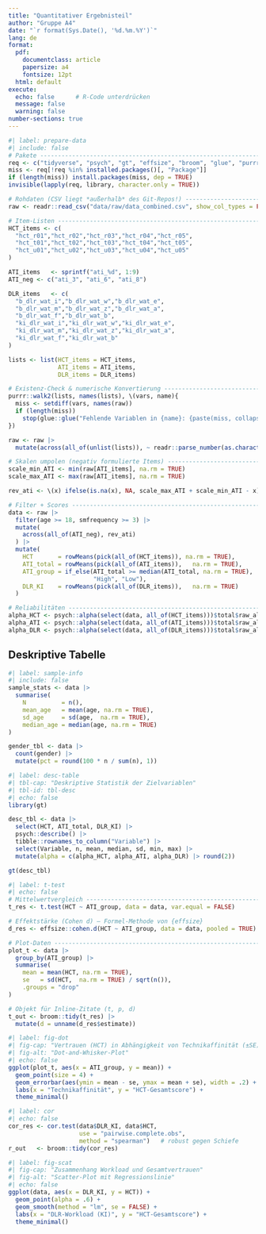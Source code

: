 ```yaml
---
title: "Quantitativer Ergebnisteil"
author: "Gruppe A4"
date: "`r format(Sys.Date(), '%d.%m.%Y')`"
lang: de
format:
  pdf:
    documentclass: article
    papersize: a4
    fontsize: 12pt
  html: default
execute:
  echo: false      # R-Code unterdrücken
  message: false
  warning: false
number-sections: true
---
```


```r
#| label: prepare-data
#| include: false
# Pakete --------------------------------------------------------------
req <- c("tidyverse", "psych", "gt", "effsize", "broom", "glue", "purrr")
miss <- req[!req %in% installed.packages()[, "Package"]]
if (length(miss)) install.packages(miss, dep = TRUE)
invisible(lapply(req, library, character.only = TRUE))

# Rohdaten (CSV liegt *außerhalb* des Git-Repos!) ---------------------
raw <- readr::read_csv("data/raw/data_combined.csv", show_col_types = FALSE)

# Item-Listen ---------------------------------------------------------
HCT_items <- c(
  "hct_r01","hct_r02","hct_r03","hct_r04","hct_r05",
  "hct_t01","hct_t02","hct_t03","hct_t04","hct_t05",
  "hct_u01","hct_u02","hct_u03","hct_u04","hct_u05"
)

ATI_items   <- sprintf("ati_%d", 1:9)
ATI_neg <- c("ati_3", "ati_6", "ati_8")

DLR_items   <- c(
  "b_dlr_wat_i","b_dlr_wat_w","b_dlr_wat_e",
  "b_dlr_wat_m","b_dlr_wat_z","b_dlr_wat_a",
  "b_dlr_wat_f","b_dlr_wat_b",
  "ki_dlr_wat_i","ki_dlr_wat_w","ki_dlr_wat_e",
  "ki_dlr_wat_m","ki_dlr_wat_z","ki_dlr_wat_a",
  "ki_dlr_wat_f","ki_dlr_wat_b"
)

lists <- list(HCT_items = HCT_items,
              ATI_items = ATI_items,
              DLR_items = DLR_items)

# Existenz-Check & numerische Konvertierung ---------------------------
purrr::walk2(lists, names(lists), \(vars, name){
  miss <- setdiff(vars, names(raw))
  if (length(miss))
    stop(glue::glue("Fehlende Variablen in {name}: {paste(miss, collapse=', ')}"))
})

raw <- raw |>
  mutate(across(all_of(unlist(lists)), ~ readr::parse_number(as.character(.))))

# Skalen umpolen (negativ formulierte Items) --------------------------
scale_min_ATI <- min(raw[ATI_items], na.rm = TRUE)
scale_max_ATI <- max(raw[ATI_items], na.rm = TRUE)

rev_ati <- \(x) ifelse(is.na(x), NA, scale_max_ATI + scale_min_ATI - x)

# Filter + Scores -----------------------------------------------------
data <- raw |>
  filter(age >= 18, smfrequency >= 3) |>
  mutate(
    across(all_of(ATI_neg), rev_ati)
  ) |>
  mutate(
    HCT       = rowMeans(pick(all_of(HCT_items)), na.rm = TRUE),
    ATI_total = rowMeans(pick(all_of(ATI_items)),   na.rm = TRUE),
    ATI_group = if_else(ATI_total >= median(ATI_total, na.rm = TRUE),
                        "High", "Low"),
    DLR_KI    = rowMeans(pick(all_of(DLR_items)),   na.rm = TRUE)
  )

# Reliabilitäten ------------------------------------------------------
alpha_HCT <- psych::alpha(select(data, all_of(HCT_items)))$total$raw_alpha
alpha_ATI <- psych::alpha(select(data, all_of(ATI_items)))$total$raw_alpha
alpha_DLR <- psych::alpha(select(data, all_of(DLR_items)))$total$raw_alpha
```

## **Deskriptive Tabelle**

```r
#| label: sample-info
#| include: false
sample_stats <- data |>
  summarise(
    N          = n(),
    mean_age   = mean(age, na.rm = TRUE),
    sd_age     = sd(age,  na.rm = TRUE),
    median_age = median(age, na.rm = TRUE)
)

gender_tbl <- data |>
  count(gender) |>
  mutate(pct = round(100 * n / sum(n), 1))
```

```r
#| label: desc-table
#| tbl-cap: "Deskriptive Statistik der Zielvariablen"
#| tbl-id: tbl-desc
#| echo: false
library(gt)

desc_tbl <- data |>
  select(HCT, ATI_total, DLR_KI) |>
  psych::describe() |>
  tibble::rownames_to_column("Variable") |>
  select(Variable, n, mean, median, sd, min, max) |>
  mutate(alpha = c(alpha_HCT, alpha_ATI, alpha_DLR) |> round(2))

gt(desc_tbl)
```

```r
#| label: t-test
#| echo: false
# Mittelwertvergleich -------------------------------------------------
t_res <- t.test(HCT ~ ATI_group, data = data, var.equal = FALSE)

# Effektstärke (Cohen d) – Formel-Methode von {effsize}
d_res <- effsize::cohen.d(HCT ~ ATI_group, data = data, pooled = TRUE)

# Plot-Daten ----------------------------------------------------------
plot_t <- data |>
  group_by(ATI_group) |>
  summarise(
    mean = mean(HCT, na.rm = TRUE),
    se   = sd(HCT,  na.rm = TRUE) / sqrt(n()),
    .groups = "drop"
)

# Objekt für Inline-Zitate (t, p, d)
t_out <- broom::tidy(t_res) |>
  mutate(d = unname(d_res$estimate))
```

```r
#| label: fig-dot
#| fig-cap: "Vertrauen (HCT) in Abhängigkeit von Technikaffinität (±SE)"
#| fig-alt: "Dot-and-Whisker-Plot"
#| echo: false
ggplot(plot_t, aes(x = ATI_group, y = mean)) +
  geom_point(size = 4) +
  geom_errorbar(aes(ymin = mean - se, ymax = mean + se), width = .2) +
  labs(x = "Technikaffinität", y = "HCT-Gesamtscore") +
  theme_minimal()
```

```r
#| label: cor
#| echo: false
cor_res <- cor.test(data$DLR_KI, data$HCT,
                    use = "pairwise.complete.obs",
                    method = "spearman")   # robust gegen Schiefe
r_out   <- broom::tidy(cor_res)
```

```r
#| label: fig-scat
#| fig-cap: "Zusammenhang Workload und Gesamtvertrauen"
#| fig-alt: "Scatter-Plot mit Regressionslinie"
#| echo: false
ggplot(data, aes(x = DLR_KI, y = HCT)) +
  geom_point(alpha = .6) +
  geom_smooth(method = "lm", se = FALSE) +
  labs(x = "DLR-Workload (KI)", y = "HCT-Gesamtscore") +
  theme_minimal()
```
